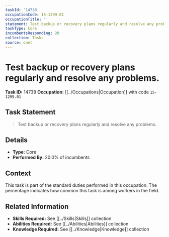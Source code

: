 ```yaml
---
taskId: '14738'
occupationCode: 15-1299.01
occupationTitle: ''
statement: Test backup or recovery plans regularly and resolve any problems.
taskType: Core
incumbentsResponding: 20
collection: Tasks
source: onet
---
```

# Test backup or recovery plans regularly and resolve any problems.

**Task ID:** 14738
**Occupation:** [[../Occupations|Occupation]] with code `15-1299.01`

## Task Statement

> Test backup or recovery plans regularly and resolve any problems.

## Details

- **Type:** Core
- **Performed By:** 20.0% of incumbents

## Context

This task is part of the standard duties performed in this occupation. The percentage indicates how common this task is among workers in the field.

## Related Information

- **Skills Required:** See [[../Skills|Skills]] collection
- **Abilities Required:** See [[../Abilities|Abilities]] collection
- **Knowledge Required:** See [[../Knowledge|Knowledge]] collection
